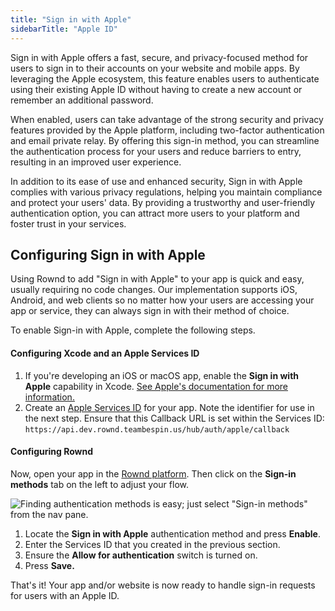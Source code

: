 ```yaml
---
title: "Sign in with Apple"
sidebarTitle: "Apple ID"
---
```


Sign in with Apple offers a fast, secure, and privacy-focused method for users to sign in to their accounts on your website and mobile apps. By leveraging the Apple ecosystem, this feature enables users to authenticate using their existing Apple ID without having to create a new account or remember an additional password.

When enabled, users can take advantage of the strong security and privacy features provided by the Apple platform, including two-factor authentication and email private relay. By offering this sign-in method, you can streamline the authentication process for your users and reduce barriers to entry, resulting in an improved user experience.

In addition to its ease of use and enhanced security, Sign in with Apple complies with various privacy regulations, helping you maintain compliance and protect your users' data. By providing a trustworthy and user-friendly authentication option, you can attract more users to your platform and foster trust in your services.


## Configuring Sign in with Apple

Using Rownd to add "Sign in with Apple" to your app is quick and easy, usually requiring no code changes. Our implementation supports iOS, Android, and web clients so no matter how your users are accessing your app or service, they can always sign in with their method of choice.

To enable Sign-in with Apple, complete the following steps.

#### Configuring Xcode and an Apple Services ID

1. If you're developing an iOS or macOS app, enable the **Sign in with Apple** capability in Xcode. [See Apple's documentation for more information.](https://developer.apple.com/documentation/xcode/adding-capabilities-to-your-app)
2. Create an [Apple Services ID](https://developer.apple.com/account/resources/identifiers/list/serviceId) for your app. Note the identifier for use in the next step. Ensure that this Callback URL is set within the Services ID: `https://api.dev.rownd.teambespin.us/hub/auth/apple/callback`

#### Configuring Rownd

Now, open your app in the [Rownd platform](https://app.rownd.io/applications). Then click on the **Sign-in methods** tab on the left to adjust your flow.

![Finding authentication methods is easy; just select "Sign-in methods" from the nav pane.](/images/sign-in-methods-1.png)

1. Locate the **Sign in with Apple** authentication method and press **Enable**.
2. Enter the Services ID that you created in the previous section.
3. Ensure the **Allow for authentication** switch is turned on.
4. Press **Save.**

That's it! Your app and/or website is now ready to handle sign-in requests for users with an Apple ID.